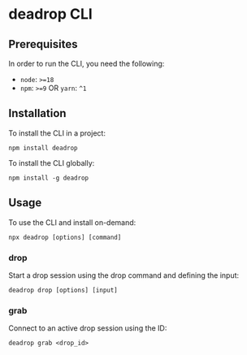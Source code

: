 # deadrop CLI

## Prerequisites

In order to run the CLI, you need the following: 

- `node`: `>=18`
- `npm`: `>=9` OR `yarn`: `^1`

## Installation

To install the CLI in a project:

`npm install deadrop`

To install the CLI globally:

`npm install -g deadrop`

## Usage

To use the CLI and install on-demand:

`npx deadrop [options] [command]`

### drop

Start a drop session using the drop command and defining the input:

`deadrop drop [options] [input]`

### grab

Connect to an active drop session using the ID:

`deadrop grab <drop_id>`
